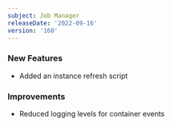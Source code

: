 ```yaml
---
subject: Job Manager
releaseDate: '2022-09-16'
version: '160'
---
```


### New Features
* Added an instance refresh script
### Improvements
* Reduced logging levels for container events
